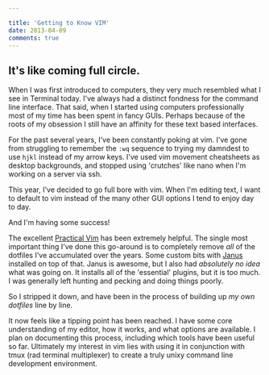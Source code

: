 ```yaml
---

title: 'Getting to Know VIM'
date: 2013-04-09
comments: true
---
```


## It's like coming full circle.

When I was first introduced to computers, they very much resembled what I see in
Terminal today. I've always had a distinct fondness for the command line
interface. That said, when I started using computers professionally most of my
time has been spent in fancy GUIs. Perhaps because of the roots of my obsession
I still have an affinity for these text based interfaces.

For the past several years, I've been constantly poking at vim. I've gone from
struggling to remember the `:wq` sequence to trying my damndest to use
`hjkl` instead of my arrow keys. I've used vim movement cheatsheets as
desktop backgrounds, and stopped using 'crutches' like nano when I'm working on
a server via ssh.

This year, I've decided to go full bore with vim. When I'm editing text, I want
to default to vim instead of the many other GUI options I tend to enjoy day to
day.

And I'm having some success!

The excellent [Practical Vim](https://pragprog.com/book/dnvim/practical-vim) has
been extremely helpful. The single most important thing I've done this go-around
is to completely remove _all_ of the dotfiles I've accumulated over the
years. Some custom bits with [Janus](https://github.com/carlhuda/janus)
installed on top of that. Janus is awesome, but I also had _absolutely no idea_ what was going on. It
installs all of the 'essential' plugins, but it is too much. I was generally
left hunting and pecking and doing things poorly.

So I stripped it down, and have been in the process of building up _my own
dotfiles_ line by line.

It now feels like a tipping point has been reached. I have some core
understanding of my editor, how it works, and what options are available. I plan
on documenting this process, including which tools have been useful so far.
Ultimately my interest in vim lies with using it in conjunction with tmux (rad
terminal multiplexer) to create a truly unixy command line development
environment.
